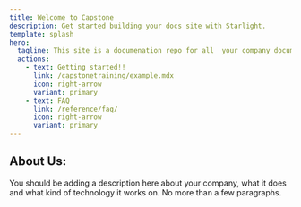 ```yaml
---
title: Welcome to Capstone
description: Get started building your docs site with Starlight.
template: splash
hero:
  tagline: This site is a documenation repo for all  your company documents as well as a guide for using github, Trello and working in a capstone company.
  actions:
    - text: Getting started!!
      link: /capstonetraining/example.mdx
      icon: right-arrow
      variant: primary
    - text: FAQ
      link: /reference/faq/
      icon: right-arrow
      variant: primary
---
```



## About Us:

<Card title="What we do">
   You should be adding a description here about your company, what it does and what kind of technology it works on. No more than a few paragraphs.
</Card>

<CardGrid>
  <LinkCard
    title="Policies"
    description="Understand what we stand for."
    href="/policies/github-management-policy/"
  />
  <LinkCard
    title="Process"
    description="How can my company function?."
    href="/processes/introduction/"
  />
  <LinkCard title="News" description="Link to your Company website.." href="/blog/" />
  <LinkCard
    title="Leadership"
    description="Meet our team."
    href="/teams-and-leadership/leadership-t2-2023/"
  />
</CardGrid>
